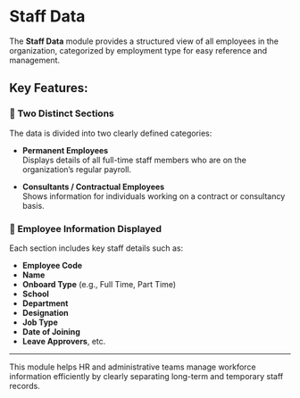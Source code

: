 # Staff Data

The **Staff Data** module provides a structured view of all employees in the organization, categorized by employment type for easy reference and management.

## Key Features:

### 🔹 Two Distinct Sections

The data is divided into two clearly defined categories:

- **Permanent Employees**  
  Displays details of all full-time staff members who are on the organization’s regular payroll.

- **Consultants / Contractual Employees**  
  Shows information for individuals working on a contract or consultancy basis.

### 🔹 Employee Information Displayed

Each section includes key staff details such as:

- **Employee Code**
- **Name**
- **Onboard Type** (e.g., Full Time, Part Time)
- **School**
- **Department**
- **Designation**
- **Job Type**
- **Date of Joining**
- **Leave Approvers**, etc.

---

This module helps HR and administrative teams manage workforce information efficiently by clearly separating long-term and temporary staff records.
